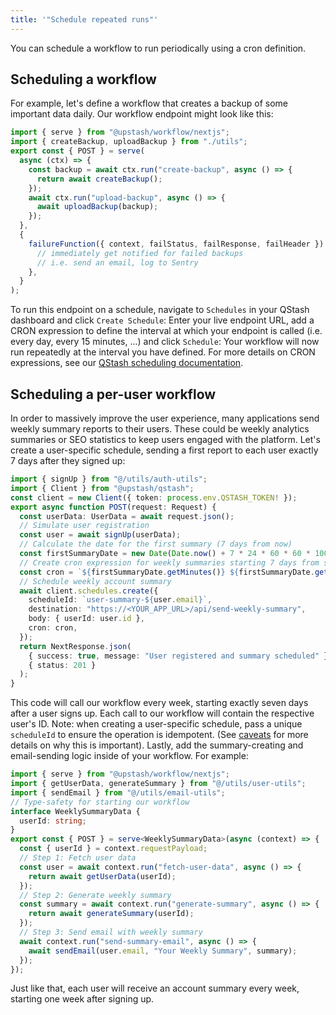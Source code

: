 ```yaml
---
title: '"Schedule repeated runs"'
---
```

You can schedule a workflow to run periodically using a cron definition.
## Scheduling a workflow
For example, let's define a workflow that creates a backup of some important data daily. Our workflow endpoint might look like this:
```typescript api/workflow/route.ts
import { serve } from "@upstash/workflow/nextjs";
import { createBackup, uploadBackup } from "./utils";
export const { POST } = serve(
  async (ctx) => {
    const backup = await ctx.run("create-backup", async () => {
      return await createBackup();
    });
    await ctx.run("upload-backup", async () => {
      await uploadBackup(backup);
    });
  },
  {
    failureFunction({ context, failStatus, failResponse, failHeader }) {
      // immediately get notified for failed backups
      // i.e. send an email, log to Sentry
    },
  }
);
```
To run this endpoint on a schedule, navigate to `Schedules` in your QStash dashboard and click `Create Schedule`:
Enter your live endpoint URL, add a CRON expression to define the interval at which your endpoint is called (i.e. every day, every 15 minutes, ...) and click `Schedule`:
Your workflow will now run repeatedly at the interval you have defined. For more details on CRON expressions, see our [QStash scheduling documentation](/qstash/features/schedules).
## Scheduling a per-user workflow
In order to massively improve the user experience, many applications send weekly summary reports to their users. These could be weekly analytics summaries or SEO statistics to keep users engaged with the platform.
Let's create a user-specific schedule, sending a first report to each user exactly 7 days after they signed up:
```typescript api/sign-up/route.ts
import { signUp } from "@/utils/auth-utils";
import { Client } from "@upstash/qstash";
const client = new Client({ token: process.env.QSTASH_TOKEN! });
export async function POST(request: Request) {
  const userData: UserData = await request.json();
  // Simulate user registration
  const user = await signUp(userData);
  // Calculate the date for the first summary (7 days from now)
  const firstSummaryDate = new Date(Date.now() + 7 * 24 * 60 * 60 * 1000);
  // Create cron expression for weekly summaries starting 7 days from signup
  const cron = `${firstSummaryDate.getMinutes()} ${firstSummaryDate.getHours()} * * ${firstSummaryDate.getDay()}`;
  // Schedule weekly account summary
  await client.schedules.create({
    scheduleId: `user-summary-${user.email}`,
    destination: "https://<YOUR_APP_URL>/api/send-weekly-summary",
    body: { userId: user.id },
    cron: cron,
  });
  return NextResponse.json(
    { success: true, message: "User registered and summary scheduled" },
    { status: 201 }
  );
}
```
This code will call our workflow every week, starting exactly seven days after a user signs up. Each call to our workflow will contain the respective user's ID.
Note: when creating a user-specific schedule, pass a unique `scheduleId` to ensure the operation is idempotent. (See [caveats](/workflow/basics/caveats) for more details on why this is important).
Lastly, add the summary-creating and email-sending logic inside of your workflow. For example:
```typescript api/send-weekly-summary/route.ts
import { serve } from "@upstash/workflow/nextjs";
import { getUserData, generateSummary } from "@/utils/user-utils";
import { sendEmail } from "@/utils/email-utils";
// Type-safety for starting our workflow
interface WeeklySummaryData {
  userId: string;
}
export const { POST } = serve<WeeklySummaryData>(async (context) => {
  const { userId } = context.requestPayload;
  // Step 1: Fetch user data
  const user = await context.run("fetch-user-data", async () => {
    return await getUserData(userId);
  });
  // Step 2: Generate weekly summary
  const summary = await context.run("generate-summary", async () => {
    return await generateSummary(userId);
  });
  // Step 3: Send email with weekly summary
  await context.run("send-summary-email", async () => {
    await sendEmail(user.email, "Your Weekly Summary", summary);
  });
});
```
Just like that, each user will receive an account summary every week, starting one week after signing up.